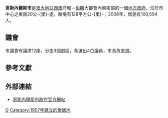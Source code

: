 {{Infobox Australian Place | type = lga 
| name     = 哥斯內爾斯市
| state    = wa
| image    = Gosnells LGA WA.png
| imagesize= 180
| caption  = 
| pop      = 125,051
| pop_year = 2015年估計
| pop_footnotes = <ref name="3218.0">{{cite web|url=http://www.abs.gov.au/AUSSTATS/abs@.nsf/DetailsPage/3218.02014-15?OpenDocument|title=3218.0 – Regional Population Growth, Australia, 2014–15|publisher=Australian Bureau of Statistics|accessdate=2016-09-29|archive-date=2016-04-05|archive-url=https://web.archive.org/web/20160405014317/http://www.abs.gov.au/AUSSTATS/abs@.nsf/DetailsPage/3218.02014-15?OpenDocument|dead-url=no}}</ref>
| area     = 128
| est      = 1907年
| seat     = 哥斯內爾斯
| mayor    = Olwen Searle JP
| region   = [[伯斯|伯斯]]
| logo     = 
| logosize = 230
| url      = http://www.gosnells.wa.gov.au
| stategov = Cannington、Darling Range、Gosnells、Jandakot、Southern River
| fedgov   = [[哈斯勒克_(澳大利亞國會選區)|哈斯勒克]]、[[坎寧_(澳大利亞國會選區)|坎寧]]
}}

'''哥斯內爾斯市'''是[[澳大利亞|澳大利亞]][[西澳大利亞州|西澳]]府城－[[伯斯|伯斯]]大都會內東南部的一個[[地方政府區域|地方政府]]，位於市中心之東南20公-{里}-處，轄境有128平方公-{里}-；2008年，居民有100,594人。 

==議會==
市議會有議席12座，分由3個選區，各選出4位議員，市長為直選。

==參考文獻==
{{reflist}}

==外部連結==
* [http://www.gosnells.wa.gov.au/ 哥斯內爾斯市政府官方網站]{{Wayback|url=http://www.gosnells.wa.gov.au/ |date=20080705011821 }}

[[Category:西澳大利亞州城市|G]]
[[Category:1907年建立的聚居地|Category:1907年建立的聚居地]]